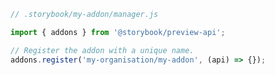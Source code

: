 ```js
// .storybook/my-addon/manager.js

import { addons } from '@storybook/preview-api';

// Register the addon with a unique name.
addons.register('my-organisation/my-addon', (api) => {});
```
